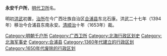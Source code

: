 '''永安千户所'''，[[明朝|明代]][[卫所|卫所]]名。

明初[[洪武|洪武]]初置，[[治所|治所]]在今广西壮族自治区[[合浦县|合浦县]]东北石康。洪武二十七年（1394年）移治今合浦县东南永安。[[清朝|清]][[顺治|顺治]]十年（1653年）裁。

{{广西行政区划小作品}}
[[Category:明朝千户所|Category:明朝千户所]]
[[Category:广西卫所|Category:广西卫所]]
[[Category:北海行政区划史|Category:北海行政区划史]]
[[Category:北海军事史|Category:北海军事史]]
[[Category:合浦县|Category:合浦县]]
[[Category:1360年代建立的行政区划|Category:1360年代建立的行政区划]]
[[Category:1650年代废除的行政区划|Category:1650年代废除的行政区划]]